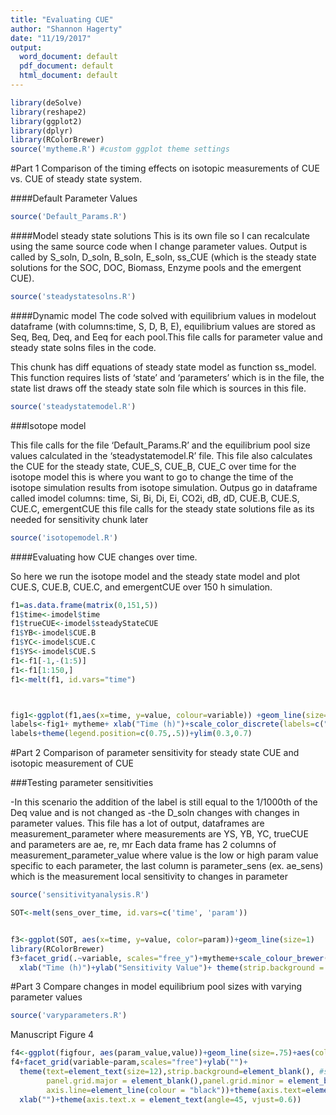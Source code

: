 ```yaml
---
title: "Evaluating CUE"
author: "Shannon Hagerty"
date: "11/19/2017"
output:
  word_document: default
  pdf_document: default
  html_document: default
---
```


```r
library(deSolve)
library(reshape2)
library(ggplot2)
library(dplyr)
library(RColorBrewer)
source('mytheme.R') #custom ggplot theme settings
```

#Part 1 Comparison of the timing effects on isotopic measurements of CUE vs.  CUE of steady state system.

####Default Parameter Values
```r
source('Default_Params.R')
```

####Model steady state solutions 
This is its own file so I can recalculate using the same source code when I change parameter values.
Output is called by S_soln, D_soln, B_soln, E_soln, ss_CUE (which is the steady state solutions for the SOC, DOC, Biomass, Enzyme pools and the emergent CUE).  

```r
source('steadystatesolns.R')
```

####Dynamic model 
The code solved with equilibrium values in modelout dataframe (with columns:time, S, D, B, E), equilibrium values are stored as Seq, Beq, Deq, and Eeq for each pool.This file calls for parameter value and steady state solns files in the code.

This chunk has diff equations of steady state model as function ss_model. This function requires lists of 'state' and 'parameters' which is in the file, the state list draws off the steady state soln file which is sources in this file.  

```r
source('steadystatemodel.R')
```

###Isotope model

This file calls for the file 'Default_Params.R' and the equilibrium pool size values calculated in the 'steadystatemodel.R' file. This file also calculates the CUE for the steady state, CUE_S, CUE_B, CUE_C over time for the isotope model this is where you want to go to change the time of the isotope simulation results from isotope simulation. Outpus go in dataframe called imodel columns: time, Si, Bi, Di, Ei, CO2i, dB, dD, CUE.B, CUE.S, CUE.C, emergentCUE this file calls for the steady state solutions file as its needed for sensitivity chunk later

```r
source('isotopemodel.R')
```
####Evaluating how CUE changes over time. 

So here we run the isotope model and the steady state model and plot CUE.S, CUE.B, CUE.C, and emergentCUE over 150 h simulation.

```r
f1=as.data.frame(matrix(0,151,5))
f1$time<-imodel$time
f1$trueCUE<-imodel$steadyStateCUE
f1$YB<-imodel$CUE.B
f1$YC<-imodel$CUE.C
f1$YS<-imodel$CUE.S
f1<-f1[-1,-(1:5)]
f1<-f1[1:150,]
f1<-melt(f1, id.vars="time")



fig1<-ggplot(f1,aes(x=time, y=value, colour=variable)) +geom_line(size=1)
labels<-fig1+ mytheme+ xlab("Time (h)")+scale_color_discrete(labels=c("Steady State CUE",bquote("CUE"[B]), bquote("CUE"[C]), bquote("CUE"[S])))+ylab(bquote("Apparent Efficiency (mg C"~"mg"^-1~"C)"))
labels+theme(legend.position=c(0.75,.5))+ylim(0.3,0.7)
```
 
#Part 2 Comparison of parameter sensitivity for steady state CUE and isotopic measurement of CUE

###Testing parameter sensitivities

-In this scenario the addition of the label is still equal to the 1/1000th of the Deq value and is not changed as
-the D_soln changes with changes in parameter values. 
This file has a lot of output, dataframes are measurement_parameter where measurements are YS, YB, YC, trueCUE and parameters are ae, re, mr Each data frame has 2 columns of measurement_parameter_value where value is the low or high param value specific to each parameter, the last column is parameter_sens (ex. ae_sens) which is the measurement local sensitivity to changes in parameter

```r
source('sensitivityanalysis.R')
```

```r
SOT<-melt(sens_over_time, id.vars=c('time', 'param'))


f3<-ggplot(SOT, aes(x=time, y=value, color=param))+geom_line(size=1)
library(RColorBrewer)
f3+facet_grid(.~variable, scales="free_y")+mytheme+scale_colour_brewer(palette="Dark2")+
  xlab("Time (h)")+ylab("Sensitivity Value")+ theme(strip.background = element_blank())+theme(legend.position=c(0.9,.6))
```
#Part 3 Compare changes in model equilibrium pool sizes with varying parameter values

```r
source('varyparameters.R')
```
Manuscript Figure 4 
```r
f4<-ggplot(figfour, aes(param_value,value))+geom_line(size=.75)+aes(color=factor(variable))
f4+facet_grid(variable~param,scales="free")+ylab("")+
  theme(text=element_text(size=12),strip.background=element_blank(), #strip.text=element_blank(),
        panel.grid.major = element_blank(),panel.grid.minor = element_blank(),
        axis.line=element_line(colour = "black"))+theme(axis.text=element_text(colour="black"))+theme(legend.position="none")+theme(panel.spacing.x=unit(0.5,"cm"))+
  xlab("")+theme(axis.text.x = element_text(angle=45, vjust=0.6))


```

